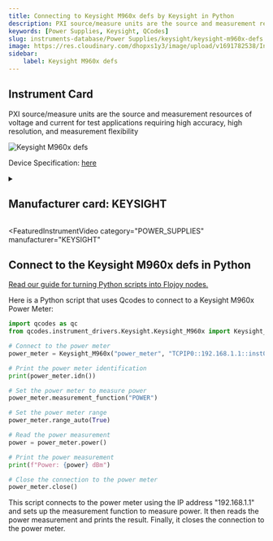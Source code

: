 ```yaml
---
title: Connecting to Keysight M960x defs by Keysight in Python
description: PXI source/measure units are the source and measurement resources of voltage and current for test applications requiring high accuracy, high resolution, and measurement flexibility
keywords: [Power Supplies, Keysight, QCodes] 
slug: instruments-database/Power Supplies/keysight/keysight-m960x-defs 
image: https://res.cloudinary.com/dhopxs1y3/image/upload/v1691782538/Instruments/Power%20Supplies/Keysight-M960x-defs/Keysight-M960x-defs.png
sidebar:
    label: Keysight M960x defs 
---
```



## Instrument Card

PXI source/measure units are the source and measurement resources of voltage and current for test applications requiring high accuracy, high resolution, and measurement flexibility



![Keysight M960x defs](https://res.cloudinary.com/dhopxs1y3/image/upload/v1691782538/Instruments/Power%20Supplies/Keysight-M960x-defs/Keysight-M960x-defs.png)

Device Specification: [here](/instruments-database/all-instruments)

<details style={{ marginTop: "15px"}}>
<summary><h2 style={{display:'inline'}}>Manufacturer card: KEYSIGHT</h2></summary>

![KEYSIGHT](https://res.cloudinary.com/dhopxs1y3/image/upload/v1692125973/Instruments/Vendor%20Logos/Keysight.png)

Keysight Technologies, or Keysight, is an American company that manufactures electronics test and measurement equipment and software

- Headquarters: USA
- Yearly Revenue (millions, USD): 5420
- Vendor Website: [here](https://www.keysight.com/us/en/home.html)

</details>


<FeaturedInstrumentVideo
  category="POWER_SUPPLIES"
  manufacturer="KEYSIGHT"
></FeaturedInstrumentVideo>

## Connect to the Keysight M960x defs in Python

[Read our guide for turning Python scripts into Flojoy nodes.](https://docs.flojoy.ai/contribution/blocks/custom-flojoy-block/)



<Tabs>
<TabItem value="Flojoy" label="Flojoy" className="flojoy-instrument-tabs">

<NodeCardCollection category="POWER_SUPPLIES" manufacturer="Keysight"></NodeCardCollection>

</TabItem>
<TabItem value="QCodes" label="QCodes">

Here is a Python script that uses Qcodes to connect to a Keysight M960x Power Meter:

```python
import qcodes as qc
from qcodes.instrument_drivers.Keysight.Keysight_M960x import Keysight_M960x

# Connect to the power meter
power_meter = Keysight_M960x("power_meter", "TCPIP0::192.168.1.1::inst0::INSTR")

# Print the power meter identification
print(power_meter.idn())

# Set the power meter to measure power
power_meter.measurement_function("POWER")

# Set the power meter range
power_meter.range_auto(True)

# Read the power measurement
power = power_meter.power()

# Print the power measurement
print(f"Power: {power} dBm")

# Close the connection to the power meter
power_meter.close()
```

This script connects to the power meter using the IP address "192.168.1.1" and sets up the measurement function to measure power. It then reads the power measurement and prints the result. Finally, it closes the connection to the power meter.

</TabItem>
</Tabs>